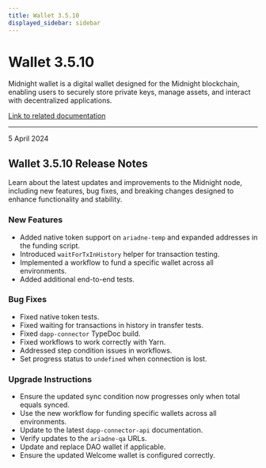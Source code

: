 ```yaml
---
title: Wallet 3.5.10
displayed_sidebar: sidebar
---
```


# Wallet 3.5.10

Midnight wallet is a digital wallet designed for the Midnight blockchain, enabling users to securely store private keys, manage assets, and interact with decentralized applications.

[Link to related documentation](../../learn/introduction/wallets)

---

<div 
  style={{
    marginTop: '0',
    fontSize: '1rem',
    fontWeight: 'normal',
    marginBottom: '0.5rem'
  }}
>
  5 April 2024
</div>

## Wallet 3.5.10 Release Notes

Learn about the latest updates and improvements to the Midnight node, including new features, bug fixes, and breaking changes designed to enhance functionality and stability.

### New Features

- Added native token support on `ariadne-temp` and expanded addresses in the funding script.  
- Introduced `waitForTxInHistory` helper for transaction testing.  
- Implemented a workflow to fund a specific wallet across all environments.  
- Added additional end-to-end tests.  

### Bug Fixes

- Fixed native token tests.  
- Fixed waiting for transactions in history in transfer tests.  
- Fixed `dapp-connector` TypeDoc build.  
- Fixed workflows to work correctly with Yarn.  
- Addressed step condition issues in workflows.  
- Set progress status to `undefined` when connection is lost.  

### Upgrade Instructions

- Ensure the updated sync condition now progresses only when total equals synced.  
- Use the new workflow for funding specific wallets across all environments.  
- Update to the latest `dapp-connector-api` documentation.  
- Verify updates to the `ariadne-qa` URLs.  
- Update and replace DAO wallet if applicable.  
- Ensure the updated Welcome wallet is configured correctly.  
